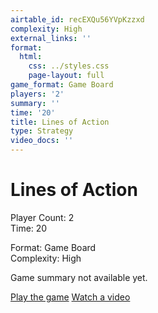 ```yaml
---
airtable_id: recEXQu56YVpKzzxd
complexity: High
external_links: ''
format:
  html:
    css: ../styles.css
    page-layout: full
game_format: Game Board
players: '2'
summary: ''
time: '20'
title: Lines of Action
type: Strategy
video_docs: ''
---
```


# Lines of Action

:::{.game-info-box}
:::{.game-stats}
:::{.left-stats}
Player Count: 2  
Time: 20
:::
:::{.right-stats}
Format: Game Board  
Complexity: High
:::
:::
:::

Game summary not available yet.

:::{.game-actions}
<a href="#" class="btn btn-play"><i class="fa fa-gamepad"></i> Play the game</a>
<a href="#" class="btn btn-watch"><i class="fa fa-video"></i> Watch a video</a>
:::